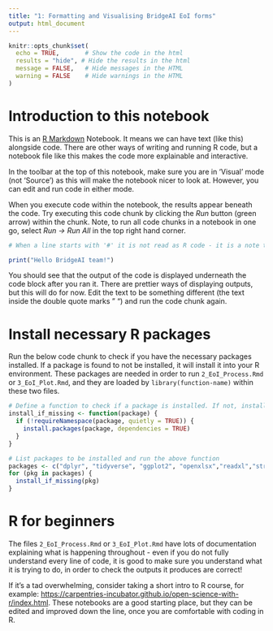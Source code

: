 ```yaml
---
title: "1: Formatting and Visualising BridgeAI EoI forms"
output: html_document
---
```


```r
knitr::opts_chunk$set(
  echo = TRUE,       # Show the code in the html
  results = "hide", # Hide the results in the html
  message = FALSE,   # Hide messages in the HTML
  warning = FALSE    # Hide warnings in the HTML
)
```

# Introduction to this notebook

This is an [R Markdown](http://rmarkdown.rstudio.com) Notebook. It means we can have text (like this) alongside code. There are other ways of writing and running R code, but a notebook file like this makes the code more explainable and interactive.

In the toolbar at the top of this notebook, make sure you are in 'Visual' mode (not 'Source') as this will make the notebook nicer to look at. However, you can edit and run code in either mode.

When you execute code within the notebook, the results appear beneath the code. Try executing this code chunk by clicking the *Run* button (green arrow) within the chunk. Note, to run all code chunks in a notebook in one go, select *Run -\> Run All* in the top right hand corner.

```r
# When a line starts with '#' it is not read as R code - it is a note to explain the code

print("Hello BridgeAI team!")
```

You should see that the output of the code is displayed underneath the code block after you ran it. There are prettier ways of displaying outputs, but this will do for now. Edit the text to be something different (the text inside the double quote marks " ") and run the code chunk again.

# Install necessary R packages

Run the below code chunk to check if you have the necessary packages installed. If a package is found to not be installed, it will install it into your R environment. These packages are needed in order to run `2_EoI_Process.Rmd` or `3_EoI_Plot.Rmd`, and they are loaded by `library(function-name)` within these two files.

```r
# Define a function to check if a package is installed. If not, install it!
install_if_missing <- function(package) {
  if (!requireNamespace(package, quietly = TRUE)) {
    install.packages(package, dependencies = TRUE)
  }
}

# List packages to be installed and run the above function
packages <- c("dplyr", "tidyverse", "ggplot2", "openxlsx","readxl","stringr")
for (pkg in packages) {
  install_if_missing(pkg)
}
```

# R for beginners

The files `2_EoI_Process.Rmd` or `3_EoI_Plot.Rmd` have lots of documentation explaining what is happening throughout - even if you do not fully understand every line of code, it is good to make sure you understand what it is trying to do, in order to check the outputs it produces are correct!

If it's a tad overwhelming, consider taking a short intro to R course, for example: <https://carpentries-incubator.github.io/open-science-with-r/index.html>. These notebooks are a good starting place, but they can be edited and improved down the line, once you are comfortable with coding in R.
